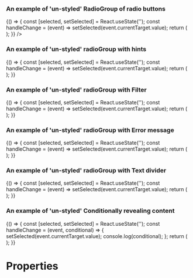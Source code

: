
<Meta title="DCXLibrary/Form/RadioGroup" component={RadioGroup} />

### An example of 'un-styled' RadioGroup of radio buttons

<Canvas>
  <Story name="un-styled-radios">
    {() => {
      const [selected, setSelected] = React.useState('');
      const handleChange = (event) => setSelected(event.currentTarget.value);
      return (
        <RadioGroup
          name="un-styled-radio"
          legend={{
            text: 'Heading text customisable by a given priority of type number between 1 to 6 (inclusive)',
            heading: {
              priority: 2,
            },
          }}
          items={[
            {
              label: 'item-label',
              value: 'yes',
              id: 'first',
            },
            {
              label: 'item-label',
              value: 'no',
              id: 'second',
            },
          ]}
          onChange={handleChange}
        />
      );
    }}
    />
  </Story>
</Canvas>

### An example of 'un-styled' radioGroup with hints

<Canvas>
  <Story name="un-styled-radio-buttons-with-hints">
    {() => {
      const [selected, setSelected] = React.useState('');
      const handleChange = (event) => setSelected(event.currentTarget.value);
      return (
        <RadioGroup
          name="sign-in"
          items={[
            {
              label: 'Sign in with Government Gateway',
              value: 'government-gateway',
              id: 'sign-in',
              hint: {
                text: 'You’ll have a user ID if you’ve registered for Self Assessment or filed a tax return online before.',
                id: 'sign-in-item-hint',
                position: 'below',
              },
              ariaDescribedBy: 'sign-in-item-hint',
            },
            {
              label: 'Sign in with GOV.UK Verify',
              value: 'govuk-verify',
              id: 'sign-in-2',
              hint: {
                text: 'You’ll have an account if you’ve already proved your identity with either Barclays, CitizenSafe, Digidentity, Experian, Post Office, Royal Mail or SecureIdentity.',
                id: 'sign-in-2-item-hint',
                position: 'below',
              },
              ariaDescribedBy: 'sign-in-item-hint',
            },
          ]}
          onChange={handleChange}
          ariaDescribedBy="sign-in-hint"
          hint={{
            id: 'sign-in-hint',
            text: 'You’ll need an account to prove your identity and complete your Self Assessment',
          }}
          legend={{
            text: 'How do you want to sign in?',
            heading: {
              priority: 1,
            },
          }}
        />
      );
    }}
  </Story>
</Canvas>

### An example of 'un-styled' radioGroup with Filter

<Canvas>
  <Story name="un-styled-filter-radio-buttons">
    {() => {
      const [selected, setSelected] = React.useState('');
      const handleChange = (event) => setSelected(event.currentTarget.value);
      return (
        <RadioGroup
          name="filter-change"
          items={[
            {
              label: 'Monthly',
              value: 'month',
              id: 'changed-name-month',
            },
            {
              label: 'Yearly',
              value: 'year',
              id: 'changed-name-year',
            },
          ]}
          onChange={handleChange}
          legend={{
            text: 'Filter',
            heading: {
              priority: 1,
            },
          }}
        />
      );
    }}
  </Story>
</Canvas>

### An example of 'un-styled' radioGroup with Error message

<Canvas>
  <Story name="un-styled-error-message-radio-buttons">
    {() => {
      const [selected, setSelected] = React.useState('');
      const handleChange = (event) => setSelected(event.currentTarget.value);
      return (
        <RadioGroup
          name="change-name-error"
          items={[
            {
              label: 'Yes',
              value: 'yes',
              id: 'change-name-yes-error',
            },
            {
              label: 'No',
              value: 'no',
              id: 'change-name-no-error',
            },
          ]}
          onChange={handleChange}
          ariaDescribedBy="changed-name-hint changed-name-error"
          error={{
            text: 'Select yes if you have changed your name',
            id: 'changed-name-error',
            visuallyHiddenText: {
              text: 'Error:',
            },
          }}
          hint={{
            id: 'changed-name-hint',
            text: 'This includes changing your last name or spelling your name differently.',
          }}
          legend={{
            text: 'Have you changed your name?',
            heading: {
              priority: 1,
            },
          }}
        />
      );
    }}
  </Story>
</Canvas>

### An example of 'un-styled' radioGroup with Text divider

<Canvas>
  <Story name="un-styled-radio-buttons-with-a-text-divider">
    {() => {
      const [selected, setSelected] = React.useState('');
      const handleChange = (event) => setSelected(event.currentTarget.value);
      return (
        <RadioGroup
          name="where-do-you-live-divider"
          items={[
            {
              label: 'England',
              value: 'england',
              id: 'where-do-you-live-divider',
            },
            {
              label: 'Scotland',
              value: 'scotland',
              id: 'where-do-you-live-divider-2',
            },
            {
              label: 'Wales',
              value: 'wales',
              id: 'where-do-you-live-divider-3',
            },
            {
              label: 'Northern Ireland',
              value: 'northen-ireland',
              id: 'where-do-you-live-divider-4',
            },
            {
              text: 'or',
            },
            {
              label: 'I am a British citizen living abroad',
              value: 'living-abroad',
              id: 'where-do-you-live-divider-5',
            },
          ]}
          onChange={handleChange}
          legend={{
            text: 'Where do you live?',
          }}
        />
      );
    }}
  </Story>
</Canvas>

### An example of 'un-styled' Conditionally revealing content

<Canvas>
  <Story name="un-styled-radio-buttons-conditionally-revealing-content">
    {() => {
      const [selected, setSelected] = React.useState('');
      const handleChange = (event, conditional) => {
        setSelected(event.currentTarget.value);
        console.log(conditional);
      };
      return (
        <RadioGroup
          name="contact"
          items={[
            {
              label: 'Email',
              value: 'email',
              id: 'contact',
              ariaDataControls: 'conditional-contact',
              conditional: {
                name: 'contact-by-email',
                label: 'Email address',
                type: 'email',
                inputId: 'contact-by-email',
                value: '',
              },
            },
            {
              label: 'Phone',
              value: 'phone',
              id: 'contact-2',
              ariaDataControls: 'conditional-contact-2',
              conditional: {
                name: 'contact-by-phone',
                label: 'Phone number',
                type: 'tel',
                id: 'conditional-contact-2',
                inputId: 'contact-by-phone',
                value: '',
              },
            },
            {
              label: 'Text message',
              value: 'text',
              id: 'contact-3',
              ariaDataControls: 'conditional-contact-3',
              conditional: {
                name: 'contact-by-text',
                label: 'Mobile phone number',
                type: 'tel',
                id: 'conditional-contact-3',
                inputId: 'contact-by-text',
                value: '',
              },
            },
          ]}
          onChange={handleChange}
          ariaDescribedBy="contact-hint"
          hint={{
            id: 'contact-hint',
            text: 'Select one option.',
          }}
          legend={{
            text: 'How would you prefer to be contacted?',
            heading: {
              priority: 1,
            },
          }}
        />
      );
    }}
  </Story>
</Canvas>

# Properties

<Props of={RadioGroup} />
